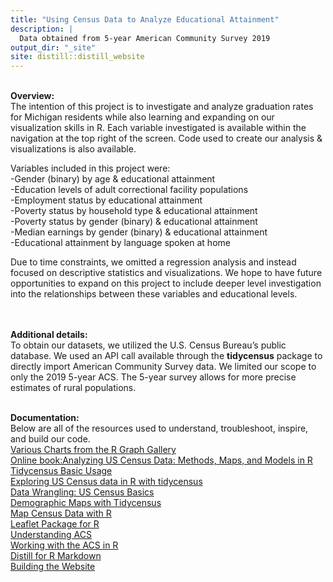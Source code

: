 ```yaml
---
title: "Using Census Data to Analyze Educational Attainment"
description: |
  Data obtained from 5-year American Community Survey 2019
output_dir: "_site"
site: distill::distill_website
---
```

 <br /> 
**Overview:** <br /> 
The intention of this project is to investigate and analyze graduation rates for Michigan residents while also learning and expanding on our visualization skills in R. Each variable investigated is available within the navigation at the top right of the screen. Code used to create our analysis & visualizations is also available.   <br /> 

Variables included in this project were: <br /> 
-Gender (binary) by age & educational attainment  <br /> 
-Education levels of adult correctional facility populations <br /> 
-Employment status by educational attainment <br /> 
-Poverty status by household type & educational attainment <br /> 
-Poverty status by gender (binary) & educational attainment  <br /> 
-Median earnings by gender (binary) & educational attainment  <br /> 
-Educational attainment by language spoken at home  <br /> 


Due to time constraints, we omitted a regression analysis and instead focused on descriptive statistics and visualizations. We hope to have future opportunities to expand on this project to include deeper level investigation into the relationships between these variables and educational levels.  <br />  
 <br />  
 
**Additional details:** <br /> 
To obtain our datasets, we utilized the U.S. Census Bureau's public database. We used an API call available through the **tidycensus** package to directly import American Community Survey data. We limited our scope to only the 2019 5-year ACS. The 5-year survey allows for more precise estimates of rural populations. 
 <br />  <br /> 

**Documentation:** <br /> 
Below are all of the resources used to understand, troubleshoot, inspire, and build our code. <br /> 
[Various Charts from the R Graph Gallery](https://www.r-graph-gallery.com/index.html)<br /> 
[Online book:Analyzing US Census Data: Methods, Maps, and Models in R](https://walker-data.com/census-r/index.html)<br /> 
[Tidycensus Basic Usage](https://walker-data.com/tidycensus/index.html) <br />
[Exploring US Census data in R with tidycensus](https://walker-data.com/isds-webinar/#1)<br />
[Data Wrangling: US Census Basics](https://dcl-wrangle.stanford.edu/census.html#census-bureau-basics)<br />
[Demographic Maps with Tidycensus](http://zevross.com/blog/2018/10/02/creating-beautiful-demographic-maps-in-r-with-the-tidycensus-and-tmap-packages/)<br />
[Map Census Data with R](https://ctompkins.netlify.app/post/map-census-data-with-r/)<br />
[Leaflet Package for R](https://rstudio.github.io/leaflet/showhide.html)<br />
[Understanding ACS](https://www.census.gov/content/dam/Census/library/publications/2020/acs/acs_general_handbook_2020_ch01.pdf)<br />
[Working with the ACS in R](https://dusp.mit.edu/sites/dusp.mit.edu/files/attachments/publications/working_with_acs_R_v_1.2_0.pdf)<br />
[Distill for R Markdown](https://rstudio.github.io/distill/website.html#site-navigation)<br />
[Building the Website](https://www.youtube.com/watch?v=WZt4H-ogH3s)







